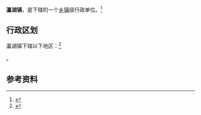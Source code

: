 {{中国乡级行政区|61/09/02/102/000}}

'''瀛湖镇'''，是{{PRC admin/fullname|61/09/02/102/000|3}}下辖的一个[[乡镇|乡镇]]级行政单位。<ref>{{PRC admin/ref sgc|{{PRC admin/parent|61/09/02/102/000}}}}</ref>

== 行政区划 ==

瀛湖镇下辖以下地区：<ref>{{PRC admin/ref sgc|61/09/02/102/000}}</ref>

{{PRC admin/children|61/09/02/102/000}}。

== 参考资料 ==

{{reflist}}

{{行政区划小作品}}
{{PRC admin/navcat|61/09/02/102/000}}